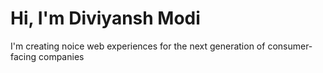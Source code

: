 # Hi, I'm Diviyansh Modi

I'm creating noice web experiences for the next generation of consumer-facing companies
